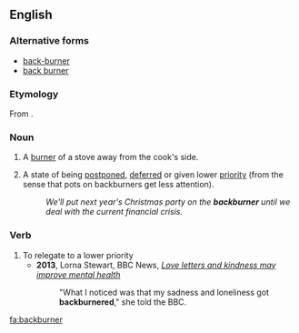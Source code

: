 ==English==

===Alternative forms===
* [[back-burner]]
* [[back burner]]

===Etymology===
From {{compound|back|burner}}.

===Noun===
{{en-noun|s|-}}

# {{context|countable|lang=en}} A [[burner]] of a stove away from the cook's side.
# {{context|uncountable|lang=en}} A state of being [[postpone]]d, [[defer]]red or given lower [[priority]] (from the sense that pots on backburners get less attention).
#: ''We'll put next year's Christmas party on the '''backburner''' until we deal with the current financial crisis.''

===Verb===
{{en-verb}}

# To relegate to a lower priority
#*'''2013''', Lorna Stewart, BBC News, ''[http://www.bbc.co.uk/news/health-21900202 Love letters and kindness may improve mental health]''
#*:"What I noticed was that my sadness and loneliness got '''backburnered'''," she told the BBC.

[[fa:backburner]]